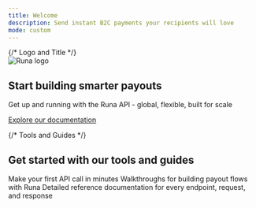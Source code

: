 ```yaml
---
title: Welcome
description: Send instant B2C payments your recipients will love
mode: custom
---
```



<div style={{
  minHeight: "85vh",
  display: "flex",
  flexDirection: "column",
  alignItems: "center",
  justifyContent: "flex-start",
}}>
  {/* Logo and Title */}
  <div style={{ 
    display: "flex", 
    flexDirection: "column",
    justifyContent: "center",
    alignItems: "center",
    backgroundColor: "black",
    backgroundImage: "url(https://brand-assets.runa.io/api-hero-background.png)",
    backgroundPosition: "top",
    backgroundSize: "contain",
    backgroundRepeat: "no-repeat",
    width: "100%", padding: "4rem 0",
    boxShadow: "0 0 20px 2px rgba(0, 0, 0, 0.4)",
    }} className='dark'>
  <div style={{
    background: "rgba(0,0,0,0.2)",
    backdropFilter: "blur(6px) saturate(70%)",
    padding: "1rem 2rem",
    borderRadius: 16,
    display: "flex",
    flexDirection: "column",
    alignItems: "center"
    }}>
    <img src="https://brand-assets.runa.io/runa-developer-hub.png" alt="Runa logo" style={{pointerEvents: "none", height: "96px"}} />
    <h2 
      style={{
        margin: "1.25rem 0 0.25rem 0",
        fontSize: "1.25rem",
        fontWeight: 800,
        textAlign: "center",
        color: "#fff"
      }}
    >
      Start building smarter payouts
    </h2>
    <p
      style={{
        margin: "0 0 1.5rem 0",
        fontSize: "1rem",
        fontWeight: 500,
        textAlign: "center",
        color: "#aaa",
      }}
    >
    Get up and running with the Runa API - global, flexible, built for scale
    </p>
    <a
      href="/introduction"
      className='hero-button'
    >
      Explore our documentation
    </a>
    </div>
  </div>

{/* Tools and Guides */}

  <div style={{
    flexGrow: 3,
    width: "100%",
    maxWidth: "90vw",
    display: "flex",
    flexDirection: "column",
    alignItems: "center"
  }} className='pt-12 lg:pt-24'>
  <div style={{
        maxWidth: 1100,
    display: "flex",
    flexDirection: "column",
    alignItems: "center",
  }}>
    <h2 style={{ fontSize: "1.5rem", fontWeight: 600, marginBottom: "2rem" }} className='text-black dark:text-white'>
      Get started with our tools and guides
    </h2>
    <CardGroup cols={3} rows={2}>
  <Card
    title="Get started"
    icon="flag-swallowtail"
    href="/getting-started"
  >
    Make your first API call in minutes
  </Card>
  <Card
    title="API Guides"
    icon="book"
    href="/introduction"
  >
    Walkthroughs for building payout flows with Runa
  </Card>
  <Card
    title="API Reference"
    icon="gear"
    href="/reference"
  >
    Detailed reference documentation for every endpoint, request, and response
  </Card>
</CardGroup>
</div>
  </div>
</div>

